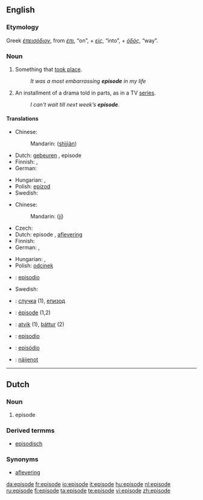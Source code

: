 {{also|Episode|épisode}}
==English==
{{wikipedia}}

===Etymology===
Greek ''[[έπεισόδιον]]'', from ''[[έπι]]'', “on”, + ''[[είς]]'', “into”, + ''[[όδός]]'', “way”.

===Noun===
{{en-noun}}

# Something that [[take place|took place]].
#: ''It was a most embarrassing '''episode''' in my life''
# An installment of a drama told in parts, as in a TV [[series]].
#: ''I can't wait till next week’s '''episode'''.''

====Translations====
{{trans-top|something that took place}}
* Chinese:
*: Mandarin: {{zh-ts|事件|事件}} ([[shì]][[jiàn]])
* Dutch: [[gebeuren]] {{n}}, episode
* Finnish: {{t+|fi|tapaus}}, {{t-|fi|episodi}}
* German: {{t+|de|Episode|f}}
{{trans-mid}}
* Hungarian: {{t|hu|esemény}}, {{t+|hu|epizód}}
* Polish: [[epizod]] {{m}}
* Swedish: {{t-|sv|episod|c}}
{{trans-bottom}}

{{trans-top|installment of a drama told in parts}}
* Chinese:
*: Mandarin: {{zh-ts|集|集}} ([[jí]])
* Czech: {{t-|cs|epizoda|f}}
* Dutch: episode {{f}}, [[aflevering]] {{f}}
* Finnish: {{t+|fi|jakso}}
* German: {{t+|de|Episode|f}}, {{t+|de|Folge|f}}
{{trans-mid}}
* Hungarian: {{t+|hu|rész}}, {{t+|hu|epizód}}
* Polish: [[odcinek]] {{m}}
* {{ttbc|Spanish}}: [[episodio]]
* Swedish: {{t-|sv|episod|c}}
{{trans-bottom}}

{{checktrans-top}}
* {{ttbc|Bulgarian}}: [[случка]] {{f}} (1), [[епизод]] {{m}}
* {{ttbc|French}}: [[épisode]] {{f}} (1,2)
{{checktrans-mid}}
* {{ttbc|Icelandic}}: [[atvik]] (1), [[þáttur]] (2)
* {{ttbc|Interlingua}}: [[episodio]]
* {{ttbc|Portuguese}}: [[episódio]]
* {{ttbc|Volapük}}: [[näijenot]]
{{checktrans-bottom}}

----

==Dutch==

===Noun===
{{nl-noun|pl1=episoden|pl2=episodes|dim=episodetje}}

# episode

===Derived termms===
* [[episodisch]]

===Synonyms===
* [[aflevering]]


[[da:episode]]
[[fr:episode]]
[[io:episode]]
[[it:episode]]
[[hu:episode]]
[[nl:episode]]
[[ru:episode]]
[[fi:episode]]
[[ta:episode]]
[[te:episode]]
[[vi:episode]]
[[zh:episode]]